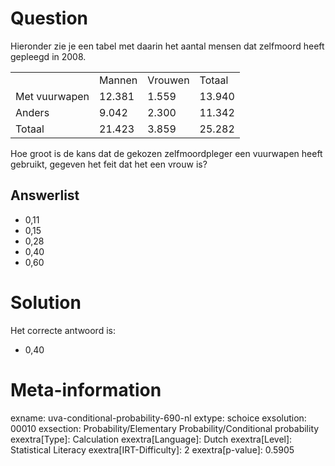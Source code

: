 Question
========

Hieronder zie je een tabel met daarin het aantal mensen dat zelfmoord
heeft gepleegd in 2008.

  --------------- -------- --------- --------
                  Mannen   Vrouwen   Totaal
  Met vuurwapen   12.381   1.559     13.940
  Anders          9.042    2.300     11.342
  Totaal          21.423   3.859     25.282
  --------------- -------- --------- --------

Hoe groot is de kans dat de gekozen zelfmoordpleger een vuurwapen heeft
gebruikt, gegeven het feit dat het een vrouw is?


Answerlist
----------

* 0,11
* 0,15
* 0,28
* 0,40
* 0,60

Solution
========

Het correcte antwoord is: 

* 0,40

Meta-information
================
exname: uva-conditional-probability-690-nl
extype: schoice
exsolution: 00010
exsection: Probability/Elementary Probability/Conditional probability
exextra[Type]: Calculation
exextra[Language]: Dutch
exextra[Level]: Statistical Literacy
exextra[IRT-Difficulty]: 2
exextra[p-value]: 0.5905
